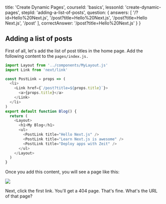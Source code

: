 
  title: 'Create Dynamic Pages',
  courseId: 'basics',
  lessonId: 'create-dynamic-pages',
  stepId: 'adding-a-list-of-posts',
  question: {
    answers: [
      '/?id=Hello%20Next.js',
      '/post?title=Hello%20Next.js',
      '/post?title=Hello Next.js',
      '/post'
    ],
    correctAnswer: '/post?title=Hello%20Next.js'
  }
}

## Adding a list of posts

First of all, let's add the list of post titles in the home page.
Add the following content to the `pages/index.js.`

```js
import Layout from '../components/MyLayout.js'
import Link from 'next/link'

const PostLink = props => (
  <li>
    <Link href={`/post?title=${props.title}`}>
      <a>{props.title}</a>
    </Link>
  </li>
)
export default function Blog() {
  return (
    <Layout>
      <h1>My Blog</h1>
      <ul>
        <PostLink title="Hello Next.js" />
        <PostLink title="Learn Next.js is awesome" />
        <PostLink title="Deploy apps with Zeit" />
      </ul>
    </Layout>
  )
}
```

Once you add this content, you will see a page like this:

![](https://cloud.githubusercontent.com/assets/50838/24542722/600b9ce8-161a-11e7-9f1d-7ed08ff394fd.png)

Next, click the first link. You'll get a 404 page. That's fine.
What's the URL of that page?

